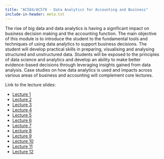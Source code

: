 ```yaml
---
title: "AC584/AC579 - Data Analytics for Accounting and Business"
include-in-header: meta.txt
---
```


The rise of big data and data analytics is having a significant impact on business decision making and the accounting function. The main objective of this module is to introduce the student to the fundamental tools and techniques of using data analytics to support business decisions. The student will develop practical skills in preparing, visualising and analysing structured and unstructured data. Students will be exposed to the principles of data science and analytics and develop an ability to make better evidence-based decisions through leveraging insights gained from data analysis. Case studies on how data analytics is used and impacts across various areas of business and accounting will complement core lectures.

Link to the lecture slides:

- [Lecture 1](https://damien-dupre.github.io/ac584_ac579/lectures/lecture_1)
- [Lecture 2](https://damien-dupre.github.io/ac584_ac579/lectures/lecture_2)
- [Lecture 3](https://damien-dupre.github.io/ac584_ac579/lectures/lecture_3)
- [Lecture 4](https://damien-dupre.github.io/ac584_ac579/lectures/lecture_4)
- [Lecture 5](https://damien-dupre.github.io/ac584_ac579/lectures/lecture_5)
- [Lecture 6](https://damien-dupre.github.io/ac584_ac579/lectures/lecture_6)
- [Lecture 7](https://damien-dupre.github.io/ac584_ac579/lectures/lecture_7)
- [Lecture 8](https://damien-dupre.github.io/ac584_ac579/lectures/lecture_8)
- [Lecture 9](https://damien-dupre.github.io/ac584_ac579/lectures/lecture_9)
- [Lecture 10](https://damien-dupre.github.io/ac584_ac579/lectures/lecture_10)
- [Lecture 11](https://damien-dupre.github.io/ac584_ac579/lectures/lecture_11)
- [Lecture 12](https://damien-dupre.github.io/ac584_ac579/lectures/lecture_12)